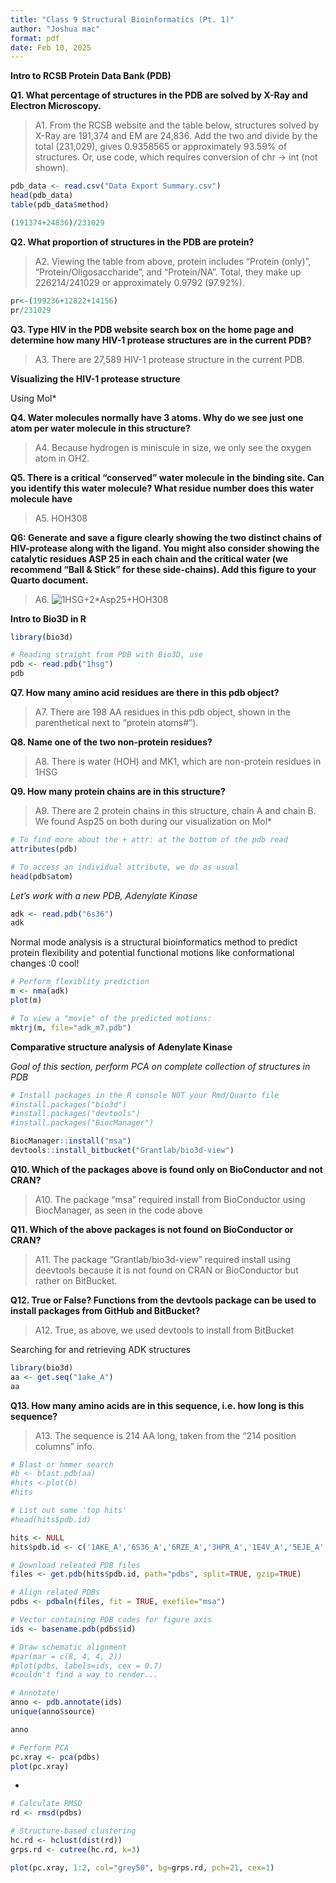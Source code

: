 ```yaml
---
title: "Class 9 Structural Bioinformatics (Pt. 1)"
author: "Joshua mac"
format: pdf
date: Feb 10, 2025
---
```

**Intro to RCSB Protein Data Bank (PDB)**

**Q1. What percentage of structures in the PDB are solved by X-Ray and Electron Microscopy.**

> A1. From the RCSB website and the table below, structures solved by X-Ray are 191,374 and EM are 24,836. Add the two and divide by the total (231,029), gives 0.9358565 or approximately 93.59% of structures. Or, use code, which requires conversion of chr -> int (not shown).

```r
pdb_data <- read.csv("Data Export Summary.csv")
head(pdb_data)
table(pdb_data$method)

(191374+24836)/231029
```

**Q2. What proportion of structures in the PDB are protein?**

> A2. Viewing the table from above, protein includes "Protein (only)", "Protein/Oligosaccharide", and "Protein/NA". Total, they make up 226214/241029 or approximately 0.9792 (97.92%).

```r
pr<-(199236+12822+14156)
pr/231029
```

**Q3. Type HIV in the PDB website search box on the home page and determine how many HIV-1 protease structures are in the current PDB?**

> A3. There are 27,589 HIV-1 protease structure in the current PDB.

**Visualizing the HIV-1 protease structure**

Using Mol*

**Q4. Water molecules normally have 3 atoms. Why do we see just one atom per water molecule in this structure?**

> A4. Because hydrogen is miniscule in size, we only see the oxygen atom in OH2.

**Q5. There is a critical “conserved” water molecule in the binding site. Can you identify this water molecule? What residue number does this water molecule have**

> A5. HOH308

**Q6: Generate and save a figure clearly showing the two distinct chains of HIV-protease along with the ligand. You might also consider showing the catalytic residues ASP 25 in each chain and the critical water (we recommend “Ball & Stick” for these side-chains). Add this figure to your Quarto document.**

> A6.
![1HSG+2*Asp25+HOH308](1HSG (2).png)

**Intro to Bio3D in R**

```r
library(bio3d)
```
```r
# Reading straight from PDB with Bio3D, use
pdb <- read.pdb("1hsg")
pdb
```
**Q7. How many amino acid residues are there in this pdb object?**

> A7. There are 198 AA residues in this pdb object, shown in the parenthetical next to "protein atoms#").

**Q8. Name one of the two non-protein residues?**

> A8. There is water (HOH) and MK1, which are non-protein residues in 1HSG

**Q9. How many protein chains are in this structure?**

> A9. There are 2 protein chains in this structure, chain A and chain B. We found Asp25 on both during our visualization on Mol*

```r
# To find more about the + attr: at the bottom of the pdb read
attributes(pdb)
```
```r
# To access an individual attribute, we do as usual
head(pdb$atom)
```

*Let's work with a new PDB, Adenylate Kinase*

```r
adk <- read.pdb("6s36")
adk
```
Normal mode analysis is a structural bioinformatics method to predict protein flexibility and potential functional motions like conformational changes :0 cool!

```r
# Perform flexiblity prediction
m <- nma(adk)
plot(m)
```
```r
# To view a "movie" of the predicted motions:
mktrj(m, file="adk_m7.pdb")
```

**Comparative structure analysis of Adenylate Kinase**

*Goal of this section, perform PCA on complete collection of structures in PDB*

```r
# Install packages in the R console NOT your Rmd/Quarto file
#install.packages("bio3d")
#install.packages("devtools")
#install.packages("BiocManager")

BiocManager::install("msa")
devtools::install_bitbucket("Grantlab/bio3d-view")
```

**Q10. Which of the packages above is found only on BioConductor and not CRAN?**

> A10. The package "msa" required install from BioConductor using BiocManager, as seen in the code above

**Q11. Which of the above packages is not found on BioConductor or CRAN?**

> A11. The package "Grantlab/bio3d-view" required install using deevtools because it is not found on CRAN or BioConductor but rather on BitBucket.

**Q12. True or False? Functions from the devtools package can be used to install packages from GitHub and BitBucket?**

> A12. True, as above, we used devtools to install from BitBucket

Searching for and retrieving ADK structures
```r
library(bio3d)
aa <- get.seq("1ake_A")
aa
```

**Q13. How many amino acids are in this sequence, i.e. how long is this sequence?**

> A13. The sequence is 214 AA long, taken from the "214 position columns" info.

```r
# Blast or hmmer search 
#b <- blast.pdb(aa)
#hits <-plot(b)
#hits
```
```r
# List out some 'top hits'
#head(hits$pdb.id)
```
```r
hits <- NULL
hits$pdb.id <- c('1AKE_A','6S36_A','6RZE_A','3HPR_A','1E4V_A','5EJE_A','1E4Y_A','3X2S_A','6HAP_A','6HAM_A','4K46_A','3GMT_A','4PZL_A')
```
```r
# Download releated PDB files
files <- get.pdb(hits$pdb.id, path="pdbs", split=TRUE, gzip=TRUE)

```

```r
# Align related PDBs
pdbs <- pdbaln(files, fit = TRUE, exefile="msa")
```


```r
# Vector containing PDB codes for figure axis
ids <- basename.pdb(pdbs$id)

# Draw schematic alignment
#par(mar = c(8, 4, 4, 2))
#plot(pdbs, labels=ids, cex = 0.7)
#couldn't find a way to render...
```

```r
# Annotate!
anno <- pdb.annotate(ids)
unique(anno$source)
```
```r
anno
```
```r
# Perform PCA
pc.xray <- pca(pdbs)
plot(pc.xray)
```

*
```r
# Calculate RMSD
rd <- rmsd(pdbs)

# Structure-based clustering
hc.rd <- hclust(dist(rd))
grps.rd <- cutree(hc.rd, k=3)

plot(pc.xray, 1:2, col="grey50", bg=grps.rd, pch=21, cex=1)
```



